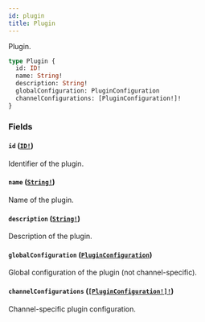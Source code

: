 ```yaml
---
id: plugin
title: Plugin
---
```


Plugin.

```graphql
type Plugin {
  id: ID!
  name: String!
  description: String!
  globalConfiguration: PluginConfiguration
  channelConfigurations: [PluginConfiguration!]!
}
```

### Fields

#### `id` ([`ID!`](../../../developer/api-reference/scalars/id))

Identifier of the plugin.

#### `name` ([`String!`](../../../developer/api-reference/scalars/string))

Name of the plugin.

#### `description` ([`String!`](../../../developer/api-reference/scalars/string))

Description of the plugin.

#### `globalConfiguration` ([`PluginConfiguration`](../../../developer/api-reference/objects/plugin-configuration))

Global configuration of the plugin (not channel-specific).

#### `channelConfigurations` ([`[PluginConfiguration!]!`](../../../developer/api-reference/objects/plugin-configuration))

Channel-specific plugin configuration.
